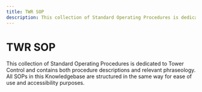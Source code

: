 ```yaml
---
title: TWR SOP
description: This collection of Standard Operating Procedures is dedicated to Tower Control and contains both procedure descriptions and relevant phraseology.
---
```


# TWR SOP

This collection of Standard Operating Procedures is dedicated to Tower Control and contains both procedure descriptions and relevant phraseology. All SOPs in this Knowledgebase are structured in the same way for ease of use and accessibility purposes.
